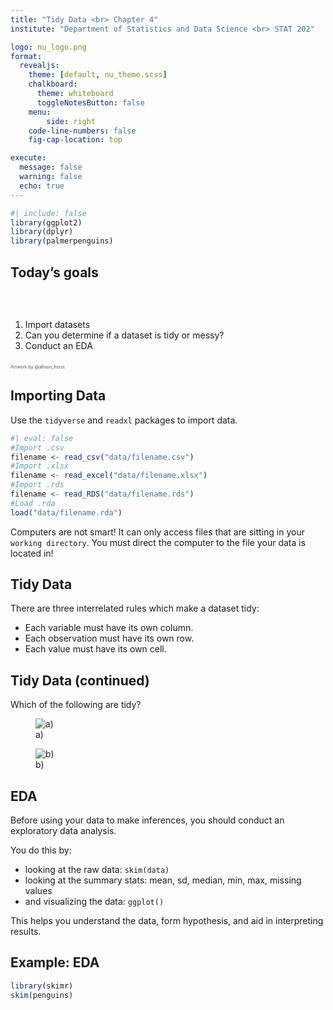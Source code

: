 ```yaml
---
title: "Tidy Data <br> Chapter 4"
institute: "Department of Statistics and Data Science <br> STAT 202"

logo: nu_logo.png
format: 
  revealjs:
    theme: [default, nu_theme.scss]
    chalkboard:
      theme: whiteboard
      toggleNotesButton: false
    menu:
        side: right
    code-line-numbers: false
    fig-cap-location: top

execute:
  message: false
  warning: false
  echo: true
---
```


```r
#| include: false
library(ggplot2)
library(dplyr)
library(palmerpenguins)
```

## Today's goals {background-image="images_horst/tidyverse_celestial.png" background-size="400px" background-opacity="50%" background-position="85% 50%"}

<br/>

::: columns
::: {.column width="60%"}
1.  Import datasets
2.  Can you determine if a dataset is tidy or messy?
3.  Conduct an EDA
:::
:::

::: {.absolute top="80%" left="90%" width="500"}
::: {style="opacity:0.75; font-size: 0.5em"}
Artwork by @allison_horst
:::
:::

## Importing Data

Use the `tidyverse` and `readxl` packages to import data.

```r
#| eval: false
#Import .csv
filename <- read_csv("data/filename.csv")
#Import .xlsx 
filename <- read_excel("data/filename.xlsx")
#Import .rds
filename <- read_RDS("data/filename.rds")
#Load .rda 
load("data/filename.rda")
```

Computers are not smart! It can only access files that are sitting in your `working directory`. You must direct the computer to the file your data is located in!

## Tidy Data

There are three interrelated rules which make a dataset tidy:

-   Each variable must have its own column.
-   Each observation must have its own row.
-   Each value must have its own cell.

## Tidy Data (continued)

Which of the following are tidy?

::: {layout-ncol=2}
![a)](images_lecture/tidy5.PNG)

![b)](images_lecture/tidy6.PNG)
:::

## EDA

Before using your data to make inferences, you should conduct an exploratory data analysis.

You do this by:

-   looking at the raw data: `skim(data)`
-   looking at the summary stats: mean, sd, median, min, max, missing values
-   and visualizing the data: `ggplot()`

This helps you understand the data, form hypothesis, and aid in interpreting results.

## Example: EDA {.scrollable .smaller}

```r
library(skimr)
skim(penguins)
```
